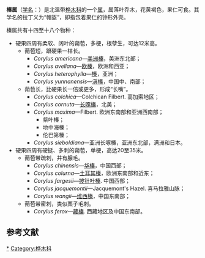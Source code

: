 {{automatic taxobox
|image = Corylus avellana 0001.JPG
|image_caption = ''[[Corylus_avellana|Corylus avellana]]''
|taxon = Corylus
|authority = [[Carl_Linnaeus|L.]]
|synonyms_ref = <ref>[http://apps.kew.org/wcsp/synonomy.do?name_id=47827 Kew World Checklist of Selected Plant Families]</ref>
|synonyms = ''Lopima'' <small>Dochnahl</small>
}}

'''榛属'''（[[学名|学名]]：''{{lang|la|Corylus}}''）是北温带[[桦木科|桦木科]]的一个[[属|属]]，属落叶乔木，花黄褐色，果仁可食。其学名的拉丁义为“帽盔”，即指包着果仁的钟形外壳。

榛属共有十四至十八个物种：

* 硬果四周有柔软、阔叶的蒴苞，多梗，根孽生，可达12米高。
**蒴苞短，跟硬果一样长。
*** ''Corylus americana''—[[美洲榛|美洲榛]]，美洲东北部；
*** ''Corylus avellana''—[[欧榛|欧榛]]，欧洲和西亚；
*** ''Corylus heterophylla''—[[榛|榛]]，亚洲；
*** ''Corylus yunnanensis''—[[滇榛|滇榛]]，中国中、南部；
**蒴苞长，比硬果长一倍或更多，形成“长嘴”。
*** ''Corylus colchica''—Colchican Filbert. 高加索地区；
*** ''Corylus cornuta''—[[长啄榛|长啄榛]]，北美；
*** ''Corylus maxima''—Filbert. 欧洲东南部和亚洲西南部；
**** 紫叶榛；
**** 地中海榛；
**** 伦巴第榛；
*** ''Corylus sieboldiana''—亚洲长啄榛，亚洲东北部，满洲和日本。
* 硬果四周有硬挺、多刺的蒴苞，单梗，高达20至35米。 
**蒴苞带疏刺，并有腺毛。
*** ''Corylus chinensis''—[[华榛|华榛]]，中国西部；
*** ''Corylus colurna''—[[土耳其榛|土耳其榛]]，欧洲东南部和近东；
*** ''Corylus fargesii''—[[披针叶榛|披针叶榛]]. 中国西部；
*** ''Corylus jacquemontii''—Jacquemont's Hazel. 喜马拉雅山脉；
*** ''Corylus wangii''—[[维西榛|维西榛]]，中国东南部；
**蒴苞带密刺，类似栗子毛刺。
*** ''Corylus ferox''—[[藏榛|藏榛]]. 西藏地区及中国东南部。

==参考文献==
{{reflist}}
{{Taxonbar|from=Q145889}}

[[Category:榛属|*]]
[[Category:桦木科|Category:桦木科]]